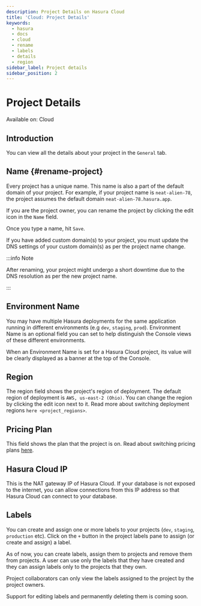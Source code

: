 ```yaml
---
description: Project Details on Hasura Cloud
title: 'Cloud: Project Details'
keywords:
  - hasura
  - docs
  - cloud
  - rename
  - labels
  - details
  - region
sidebar_label: Project details
sidebar_position: 2
---
```



# Project Details

<div className="badge badge--primary heading-badge">Available on: Cloud</div>

## Introduction

You can view all the details about your project in the `General` tab.

<Thumbnail src="/img/projects/general-details.png" alt="General tab" width="900px" />

## Name {#rename-project}

Every project has a unique name. This name is also a part of the default domain of your project. For example, if your
project name is `neat-alien-78`, the project assumes the default domain `neat-alien-78.hasura.app`.

If you are the project owner, you can rename the project by clicking the edit icon in the `Name` field.

<Thumbnail src="/img/projects/project-rename-before.png" alt="Project rename" width="900px" />

Once you type a name, hit `Save`.

<Thumbnail src="/img/projects/project-rename-in-progress.png" alt="Project renaming" width="900px" />

If you have added custom domain(s) to your project, you must update the DNS settings of your custom domain(s) as per the
project name change.

<Thumbnail src="/img/projects/project-rename-dns-update.png" alt="Project rename DNS update" width="900px" />

:::info Note

After renaming, your project might undergo a short downtime due to the DNS resolution as per the new project name.

:::

## Environment Name

You may have multiple Hasura deployments for the same application running in different environments (e.g `dev`, `staging`,
`prod`). Environment Name is an optional field you can set to help distinguish the Console views of these different
environments.

<Thumbnail src="/img/projects/project-adding-environment-name.png" alt="Adding an environment name" width="900px" />

When an Environment Name is set for a Hasura Cloud project, its value will be clearly displayed as a banner at the top of
the Console.

<Thumbnail
  src="/img/projects/project-environment-name-console.png"
  alt="Hasura Console with environment name banner"
  width="900px"
/>

## Region

The region field shows the project's region of deployment. The default region of deployment is `AWS, us-east-2 (Ohio)`.
You can change the region by clicking the edit icon next to it. Read more about switching deployment regions
`here <project_regions>`.

## Pricing Plan

This field shows the plan that the project is on. Read about switching pricing plans [here](/hasura-cloud/projects/pricing.mdx).

## Hasura Cloud IP

This is the NAT gateway IP of Hasura Cloud. If your database is not exposed to the internet, you can allow connections
from this IP address so that Hasura Cloud can connect to your database.

## Labels

You can create and assign one or more labels to your projects (`dev`, `staging`, `production` etc). Click on the `+`
button in the project labels pane to assign (or create and assign) a label.

<Thumbnail src="/img/projects/project-assign-label.png" alt="Project labels" width="900px" />

As of now, you can create labels, assign them to projects and remove them from projects. A user can use only the labels
that they have created and they can assign labels only to the projects that they own.

Project collaborators can only view the labels assigned to the project by the project owners.

Support for editing labels and permanently deleting them is coming soon.
